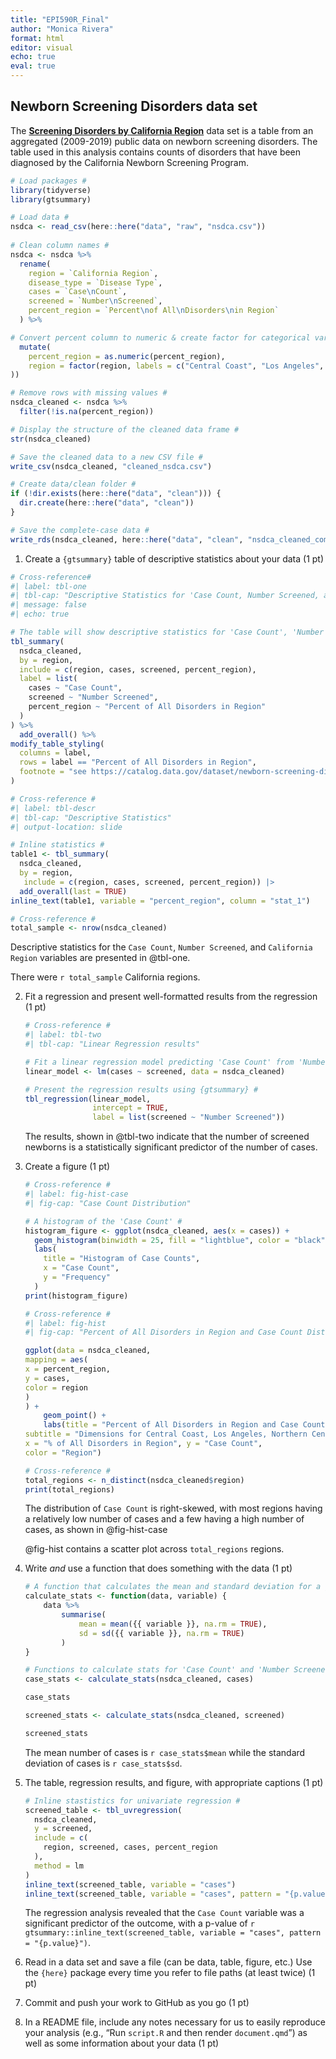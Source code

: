 ```yaml
---
title: "EPI590R_Final"
author: "Monica Rivera"
format: html
editor: visual
echo: true
eval: true
---
```


## Newborn Screening Disorders data set

The [**Screening Disorders by California Region**](https://catalog.data.gov/dataset/newborn-screening-disorders-426e4/resource/54bb2656-0073-4380-bbc7-7ac7919aee38 "Screening Disorders by California Region") data set is a table from an aggregated (2009-2019) public data on newborn screening disorders. The table used in this analysis contains counts of disorders that have been diagnosed by the California Newborn Screening Program.

```r
# Load packages #
library(tidyverse)
library(gtsummary)

# Load data #
nsdca <- read_csv(here::here("data", "raw", "nsdca.csv"))
                  
# Clean column names #
nsdca <- nsdca %>%
  rename(
    region = `California Region`,
    disease_type = `Disease Type`,
    cases = `Case\nCount`,
    screened = `Number\nScreened`,
    percent_region = `Percent\nof All\nDisorders\nin Region`
  ) %>%

# Convert percent column to numeric & create factor for categorical variable: region #
  mutate(
    percent_region = as.numeric(percent_region),
    region = factor(region, labels = c("Central Coast", "Los Angeles", "Northern Central Valley", "Northern, Mountain, and Desert Areas", "San Francisco Bay Area", "South Coast", "Southern Inland Empire")
))

# Remove rows with missing values #
nsdca_cleaned <- nsdca %>%
  filter(!is.na(percent_region))

# Display the structure of the cleaned data frame #
str(nsdca_cleaned)

# Save the cleaned data to a new CSV file #
write_csv(nsdca_cleaned, "cleaned_nsdca.csv")

# Create data/clean folder #
if (!dir.exists(here::here("data", "clean"))) {
  dir.create(here::here("data", "clean"))
}

# Save the complete-case data #
write_rds(nsdca_cleaned, here::here("data", "clean", "nsdca_cleaned_complete.rds"))
```

1.  Create a `{gtsummary}` table of descriptive statistics about your data (1 pt)

```r
# Cross-reference#
#| label: tbl-one
#| tbl-cap: "Descriptive Statistics for 'Case Count, Number Screened, and Percent of All Disorders in Region"
#| message: false
#| echo: true

# The table will show descriptive statistics for 'Case Count', 'Number Screened', and 'Percent of All Disorders in Region' including an overall column. #
tbl_summary(
  nsdca_cleaned,
  by = region,
  include = c(region, cases, screened, percent_region),
  label = list(
    cases ~ "Case Count",
    screened ~ "Number Screened",
    percent_region ~ "Percent of All Disorders in Region"
  )
) %>%
  add_overall() %>% 
modify_table_styling(
  columns = label,
  rows = label == "Percent of All Disorders in Region",
  footnote = "see https://catalog.data.gov/dataset/newborn-screening-disorders-426e4"
)

# Cross-reference #
#| label: tbl-descr
#| tbl-cap: "Descriptive Statistics"
#| output-location: slide

# Inline statistics #
table1 <- tbl_summary(
  nsdca_cleaned,
  by = region,
   include = c(region, cases, screened, percent_region)) |> 
  add_overall(last = TRUE)
inline_text(table1, variable = "percent_region", column = "stat_1")

# Cross-reference #
total_sample <- nrow(nsdca_cleaned)
```

Descriptive statistics for the `Case Count`, `Number Screened`, and `California Region` variables are presented in @tbl-one.

There were `r total_sample` California regions.

2.  Fit a regression and present well-formatted results from the regression (1 pt)

    ```r
    # Cross-reference #
    #| label: tbl-two
    #| tbl-cap: "Linear Regression results"

    # Fit a linear regression model predicting 'Case Count' from 'Number Screened' #
    linear_model <- lm(cases ~ screened, data = nsdca_cleaned)

    # Present the regression results using {gtsummary} #
    tbl_regression(linear_model, 
                   intercept = TRUE, 
                   label = list(screened ~ "Number Screened"))

    ```

    The results, shown in @tbl-two indicate that the number of screened newborns is a statistically significant predictor of the number of cases.

3.  Create a figure (1 pt)

    ```r
    # Cross-reference #
    #| label: fig-hist-case
    #| fig-cap: "Case Count Distribution"

    # A histogram of the 'Case Count' #
    histogram_figure <- ggplot(nsdca_cleaned, aes(x = cases)) +
      geom_histogram(binwidth = 25, fill = "lightblue", color = "black") +
      labs(
        title = "Histogram of Case Counts",
        x = "Case Count",
        y = "Frequency"
      )
    print(histogram_figure)

    # Cross-reference #
    #| label: fig-hist
    #| fig-cap: "Percent of All Disorders in Region and Case Count Distribution"

    ggplot(data = nsdca_cleaned,
    mapping = aes(
    x = percent_region,
    y = cases,
    color = region
    )
    ) +
    	geom_point() +
    	labs(title = "Percent of All Disorders in Region and Case Count",
    subtitle = "Dimensions for Central Coast, Los Angeles, Northern Central Valley, Northern, Mountain, and Desert Areas, San Francisco Bay Area, South Coast, Southern Inland Empire" ,
    x = "% of All Disorders in Region", y = "Case Count",
    color = "Region")

    # Cross-reference #
    total_regions <- n_distinct(nsdca_cleaned$region)
    print(total_regions)
    ```

    The distribution of `Case Count` is right-skewed, with most regions having a relatively low number of cases and a few having a high number of cases, as shown in @fig-hist-case

    @fig-hist contains a scatter plot across `total_regions` regions.

4.  Write *and* use a function that does something with the data (1 pt)

    ```r
    # A function that calculates the mean and standard deviation for a given numeric variable #
    calculate_stats <- function(data, variable) {
    	data %>%
    		summarise(
    			mean = mean({{ variable }}, na.rm = TRUE),
    			sd = sd({{ variable }}, na.rm = TRUE)
    		)
    }

    # Functions to calculate stats for 'Case Count' and 'Number Screened' and store the results in a list #
    case_stats <- calculate_stats(nsdca_cleaned, cases)

    case_stats

    screened_stats <- calculate_stats(nsdca_cleaned, screened)

    screened_stats
    ```

    The mean number of cases is `r case_stats$mean` while the standard deviation of cases is `r case_stats$sd`.

5.  The table, regression results, and figure, with appropriate captions (1 pt)

    ```r
    # Inline stastistics for univariate regression #
    screened_table <- tbl_uvregression(
      nsdca_cleaned,
      y = screened,
      include = c(
        region, screened, cases, percent_region
      ),
      method = lm
    )
    inline_text(screened_table, variable = "cases")
    inline_text(screened_table, variable = "cases", pattern = "{p.value}")
    ```

    The regression analysis revealed that the `Case Count` variable was a significant predictor of the outcome, with a p-value of `r gtsummary::inline_text(screened_table, variable = "cases", pattern = "{p.value}")`.

6.  Read in a data set and save a file (can be data, table, figure, etc.) Use the `{here}` package every time you refer to file paths (at least twice) (1 pt)

7.  Commit and push your work to GitHub as you go (1 pt)

8.  In a README file, include any notes necessary for us to easily reproduce your analysis (e.g., “Run `script.R` and then render `document.qmd`”) as well as some information about your data (1 pt)
